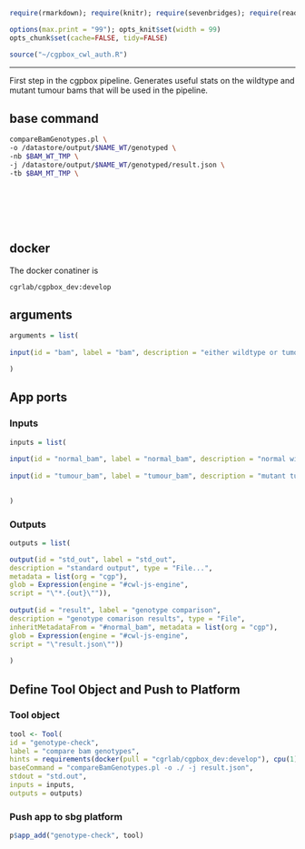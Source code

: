 ```r
require(rmarkdown); require(knitr); require(sevenbridges); require(readr)

options(max.print = "99"); opts_knit$set(width = 99)
opts_chunk$set(cache=FALSE, tidy=FALSE)

source("~/cgpbox_cwl_auth.R")

```

<hr>

First step in the cgpbox pipeline.  Generates useful stats on the wildtype and mutant tumour bams that will be used in the pipeline.

## base command

```sh

compareBamGenotypes.pl \
-o /datastore/output/$NAME_WT/genotyped \
-nb $BAM_WT_TMP \
-j /datastore/output/$NAME_WT/genotyped/result.json \
-tb $BAM_MT_TMP \

```

<br><br><br><br>

## docker 

The docker conatiner is

``` cgrlab/cgpbox_dev:develop ```

## arguments

```r
arguments = list(
  
input(id = "bam", label = "bam", description = "either wildtype or tumour bam", type = "File", prefix = "-i")

)

```
## App ports {.tabset .tabset-fade .tabset-tabs}

### Inputs

```r
inputs = list(
  
input(id = "normal_bam", label = "normal_bam", description = "normal wildtype bam", type = "File", prefix = "-nb"),
  
input(id = "tumour_bam", label = "tumour_bam", description = "mutant tumour bam", type = "File", prefix = "-tb")
  

)

```

### Outputs

```r

outputs = list(

output(id = "std_out", label = "std_out", 
description = "standard output", type = "File...",
metadata = list(org = "cgp"),
glob = Expression(engine = "#cwl-js-engine",
script = "\"*.{out}\"")),
  
output(id = "result", label = "genotype comparison", 
description = "genotype comarison results", type = "File",
inheritMetadataFrom = "#normal_bam", metadata = list(org = "cgp"),
glob = Expression(engine = "#cwl-js-engine",
script = "\"result.json\""))
  
)


```

## Define Tool Object and Push to Platform {.tabset .tabset-fade .tabset-tabs}
  
### Tool object

```r

tool <- Tool(
id = "genotype-check", 
label = "compare bam genotypes",
hints = requirements(docker(pull = "cgrlab/cgpbox_dev:develop"), cpu(1), mem(1000)),
baseCommand = "compareBamGenotypes.pl -o ./ -j result.json",
stdout = "std.out",
inputs = inputs,
outputs = outputs)


```

### Push app to sbg platform

```r

p$app_add("genotype-check", tool)


```

